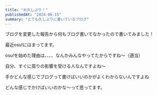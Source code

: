```yaml
---    
title: "お久しぶり！"
publishedAt: "2024-06-15"
summary: "とても久しぶりに書いているブログ"
---
```


ブログを変更した報告から何もブログ書いてなかったので書いてみました！

最近osu!にはまってます。

osu!を始めた理由は、、、、なんかみんなやってたからですね～（適当）

自分、すぐに周りの影響を受ける人なんですよね～

手かどんな感じでブログって書けばいいのかがよくわからないんですよね

どんな感じでかけばいいのかな～って思ってます。
